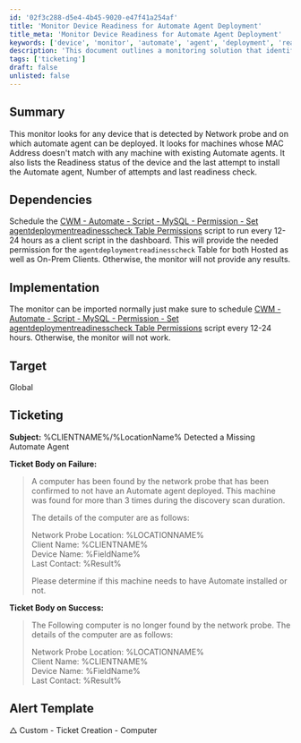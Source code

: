 ```yaml
---
id: '02f3c288-d5e4-4b45-9020-e47f41a254af'
title: 'Monitor Device Readiness for Automate Agent Deployment'
title_meta: 'Monitor Device Readiness for Automate Agent Deployment'
keywords: ['device', 'monitor', 'automate', 'agent', 'deployment', 'readiness', 'network', 'probe']
description: 'This document outlines a monitoring solution that identifies devices detected by the Network probe that can have the Automate agent deployed. It checks for machines with non-matching MAC addresses against existing Automate agents and provides readiness status and installation attempt details.'
tags: ['ticketing']
draft: false
unlisted: false
---
```

## Summary

This monitor looks for any device that is detected by Network probe and on which automate agent can be deployed. It looks for machines whose MAC Address doesn't match with any machine with existing Automate agents. It also lists the Readiness status of the device and the last attempt to install the Automate agent, Number of attempts and last readiness check.

## Dependencies

Schedule the [CWM - Automate - Script - MySQL - Permission - Set agentdeploymentreadinesscheck Table Permissions](https://proval.itglue.com/DOC-5078775-12944749) script to run every 12-24 hours as a client script in the dashboard. This will provide the needed permission for the `agentdeploymentreadinesscheck` Table for both Hosted as well as On-Prem Clients. Otherwise, the monitor will not provide any results.

## Implementation

The monitor can be imported normally just make sure to schedule [CWM - Automate - Script - MySQL - Permission - Set agentdeploymentreadinesscheck Table Permissions](https://proval.itglue.com/DOC-5078775-12944749) script every 12-24 hours. Otherwise, the monitor will not work.

## Target

Global

## Ticketing

**Subject:**  %CLIENTNAME%/%LocationName% Detected a Missing Automate Agent

**Ticket Body on Failure:**  
> A computer has been found by the network probe that has been confirmed to not have an Automate agent deployed. This machine was found for more than 3 times during the discovery scan duration.  
>  
> The details of the computer are as follows:  
>  
> Network Probe Location: %LOCATIONNAME%  
> Client Name: %CLIENTNAME%  
> Device Name: %FieldName%  
> Last Contact: %Result%  
>  
> Please determine if this machine needs to have Automate installed or not.

**Ticket Body on Success:**  
> The Following computer is no longer found by the network probe. The details of the computer are as follows:  
>  
> Network Probe Location: %LOCATIONNAME%  
> Client Name: %CLIENTNAME%  
> Device Name: %FieldName%  
> Last Contact: %Result%  

## Alert Template

△ Custom - Ticket Creation - Computer











